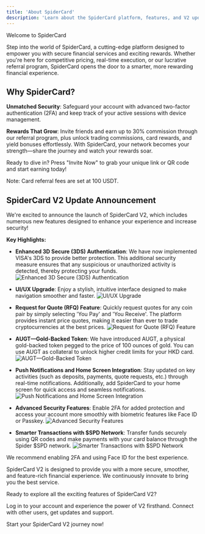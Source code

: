 ```yaml
---
title: 'About SpiderCard'
description: 'Learn about the SpiderCard platform, features, and V2 updates.'
---
```


<Info>
Welcome to SpiderCard

Step into the world of SpiderCard, a cutting-edge platform designed to empower you with secure financial services and exciting rewards. Whether you're here for competitive pricing, real-time execution, or our lucrative referral program, SpiderCard opens the door to a smarter, more rewarding financial experience.
</Info>

## Why SpiderCard?

**Unmatched Security**: Safeguard your account with advanced two-factor authentication (2FA) and keep track of your active sessions with device management.

**Rewards That Grow**: Invite friends and earn up to 30% commission through our referral program, plus unlock trading commissions, card rewards, and yield bonuses effortlessly. With SpiderCard, your network becomes your strength—share the journey and watch your rewards soar.

Ready to dive in? Press "Invite Now" to grab your unique link or QR code and start earning today!

Note: Card referral fees are set at 100 USDT.

## SpiderCard V2 Update Announcement

We're excited to announce the launch of SpiderCard V2, which includes numerous new features designed to enhance your experience and increase security!

**Key Highlights:**

* **Enhanced 3D Secure (3DS) Authentication**: We have now implemented VISA's 3DS to provide better protection. This additional security measure ensures that any suspicious or unauthorized activity is detected, thereby protecting your funds.
    ![Enhanced 3D Secure (3DS) Authentication](https://milways.gitbook.io/~gitbook/image?url=https%3A%2F%2F905664024-files.gitbook.io%2F%7E%2Ffiles%2Fv0%2Fb%2Fgitbook-x-prod.appspot.com%2Fo%2Fspaces%252FBdfmzoYxBtV1Xo4FcaHt%252Fuploads%252Ft6naFXROLt8Ey3XfAxAZ%252Fimage.png%3Falt%3Dmedia%26token%3D6a61dc31-1615-4481-9086-b80ea840a0c1&width=768&dpr=4&quality=100&sign=4b660ed0&sv=2)

* **UI/UX Upgrade**: Enjoy a stylish, intuitive interface designed to make navigation smoother and faster.
    ![UI/UX Upgrade](https://milways.gitbook.io/~gitbook/image?url=https%3A%2F%2F905664024-files.gitbook.io%2F%7E%2Ffiles%2Fv0%2Fb%2Fgitbook-x-prod.appspot.com%2Fo%2Fspaces%252FBdfmzoYxBtV1Xo4FcaHt%252Fuploads%252F86fqpbiqVPzgx8wHAZaP%252F58.png%3Falt%3Dmedia%26token%3D146c1041-8462-40e6-8c25-3a4f97af3442&width=768&dpr=4&quality=100&sign=702c43e&sv=2)

* **Request for Quote (RFQ) Feature**: Quickly request quotes for any coin pair by simply selecting 'You Pay' and 'You Receive'. The platform provides instant price quotes, making it easier than ever to trade cryptocurrencies at the best prices.
    ![Request for Quote (RFQ) Feature](https://milways.gitbook.io/~gitbook/image?url=https%3A%2F%2F905664024-files.gitbook.io%2F%7E%2Ffiles%2Fv0%2Fb%2Fgitbook-x-prod.appspot.com%2Fo%2Fspaces%252FBdfmzoYxBtV1Xo4FcaHt%252Fuploads%252Fvo2hOznd2xXu5eS0ITwe%252F4%2520%288%29.png%3Falt%3Dmedia%26token%3D52c0b6ce-4ace-4533-8055-7bfae79c6dbb&width=768&dpr=1&quality=100&sign=16909f30&sv=2)

* **AUGT—Gold-Backed Token**: We have introduced AUGT, a physical gold-backed token pegged to the price of 100 ounces of gold. You can use AUGT as collateral to unlock higher credit limits for your HKD card.
    ![AUGT—Gold-Backed Token](https://milways.gitbook.io/~gitbook/image?url=https%3A%2F%2F905664024-files.gitbook.io%2F%7E%2Ffiles%2Fv0%2Fb%2Fgitbook-x-prod.appspot.com%2Fo%2Fspaces%252FBdfmzoYxBtV1Xo4FcaHt%252Fuploads%252FJVVN52loxHyvJzcjEs9p%252F60.png%3Falt%3Dmedia%26token%3Df7339a13-9d53-45fc-a960-3b8687e8eb92&width=768&dpr=4&quality=100&sign=a601ef75&sv=2)

* **Push Notifications and Home Screen Integration**: Stay updated on key activities (such as deposits, payments, quote requests, etc.) through real-time notifications. Additionally, add SpiderCard to your home screen for quick access and seamless notifications.
    ![Push Notifications and Home Screen Integration](https://milways.gitbook.io/~gitbook/image?url=https%3A%2F%2F905664024-files.gitbook.io%2F%7E%2Ffiles%2Fv0%2Fb%2Fgitbook-x-prod.appspot.com%2Fo%2Fspaces%252FBdfmzoYxBtV1Xo4FcaHt%252Fuploads%252FNLFF9WsxQm4AAKEXRwNL%252F61.png%3Falt%3Dmedia%26token%3Db4466e27-f6c5-41c9-8c7d-7d1336205705&width=768&dpr=4&quality=100&sign=9767fa2&sv=2)

* **Advanced Security Features**: Enable 2FA for added protection and access your account more smoothly with biometric features like Face ID or Passkey.
    ![Advanced Security Features](https://milways.gitbook.io/~gitbook/image?url=https%3A%2F%2F905664024-files.gitbook.io%2F%7E%2Ffiles%2Fv0%2Fb%2Fgitbook-x-prod.appspot.com%2Fo%2Fspaces%252FBdfmzoYxBtV1Xo4FcaHt%252Fuploads%252FPbj9OWgy2rQjvUyqz6VV%252F62.png%3Falt%3Dmedia%26token%3Dc232ec41-9ffb-4177-b010-44f39c83d347&width=768&dpr=4&quality=100&sign=35e0cce0&sv=2)

* **Smarter Transactions with \$SPD Network**: Transfer funds securely using QR codes and make payments with your card balance through the Spider \$SPD network.
    ![Smarter Transactions with $SPD Network](https://milways.gitbook.io/~gitbook/image?url=https%3A%2F%2F905664024-files.gitbook.io%2F%7E%2Ffiles%2Fv0%2Fb%2Fgitbook-x-prod.appspot.com%2Fo%2Fspaces%252FBdfmzoYxBtV1Xo4FcaHt%252Fuploads%252FkRgheOUbz230BwQoCKDd%252F4%2520%289%29.png%3Falt%3Dmedia%26token%3De6728c3a-c0d1-4307-ae52-b6489b8e3e3b&width=768&dpr=4&quality=100&sign=992f074a&sv=2)

We recommend enabling 2FA and using Face ID for the best experience.

SpiderCard V2 is designed to provide you with a more secure, smoother, and feature-rich financial experience. We continuously innovate to bring you the best service.

Ready to explore all the exciting features of SpiderCard V2?

<CardGroup cols={2}>
  <Card title="Access Dashboard" icon="gauge-high" href="https://pro.spidercard.io">
    Log in to your account and experience the power of V2 firsthand.
  </Card>
  <Card title="Join Community" icon="discord" href="https://t.me/SpiderCardGlobal">
    Connect with other users, get updates and support.
  </Card>
</CardGroup>

Start your SpiderCard V2 journey now!
